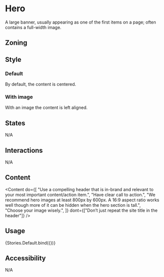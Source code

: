 



<Meta title="Example/Hero" />

# Hero

A large banner, usually appearing as one of the first items on a page; often contains a full-width image.

## Zoning

<Figma
  url="https://www.figma.com/file/16DCGEgU1U6DArqH98I0Kv/DSF-x-Talend?node-id=327%3A83"
  collapsable={false}
  showLink={false}
/>

## Style

### Default

By default, the content is centered.

<Canvas>
  <Story story={Stories.Default} />
</Canvas>

### With image

With an image the content is left aligned.

<Canvas>
  <Story story={Stories.WithImage} />
</Canvas>

## States

N/A

## Interactions

N/A

## Content

<Content
  do={[
    "Use a compelling header that is in-brand and relevant to your most important content/action item.",
    "Have clear call to action.",
    "We recommend hero images at least 800px by 600px. A 16:9 aspect ratio works well though more of it can be hidden when the hero section is tall.",
    "Choose your image wisely.",
  ]}
  dont={["Don’t just repeat the site title in the header"]}
/>

## Usage

<Canvas>
  <Story
    name="Usage"
    args={Stories.Default.args}
    argTypes={Stories.Default.argTypes}
  >
    {Stories.Default.bind({})}
  </Story>
</Canvas>

<ArgsTable story="Usage" />

## Accessibility

N/A
